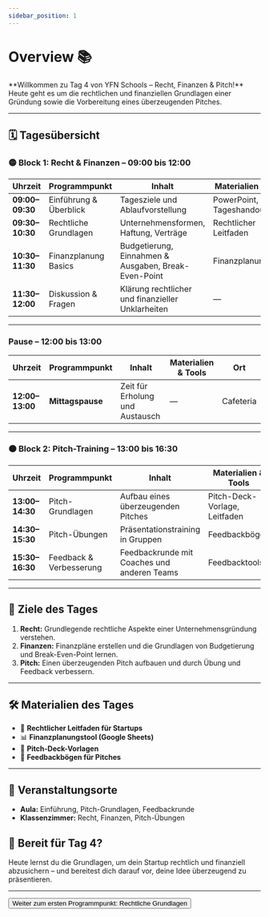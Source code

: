```yaml
---
sidebar_position: 1
---
```


# Overview 📚

<Admonition type="info" icon="📑">
  **Willkommen zu Tag 4 von YFN Schools – Recht, Finanzen & Pitch!**  
  Heute geht es um die rechtlichen und finanziellen Grundlagen einer Gründung sowie die Vorbereitung eines überzeugenden Pitches.
</Admonition>

---

## 🗓️ **Tagesübersicht**

### 🟡 **Block 1: Recht & Finanzen – 09:00 bis 12:00**

| **Uhrzeit**    | **Programmpunkt**            | **Inhalt**                                                | **Materialien & Tools**         | **Ort**       |
|----------------|-----------------------------|----------------------------------------------------------|--------------------------------|-------------|
| **09:00–09:30** | Einführung & Überblick       | Tagesziele und Ablaufvorstellung                         | PowerPoint, Tageshandout       | Aula        |
| **09:30–10:30** | Rechtliche Grundlagen        | Unternehmensformen, Haftung, Verträge                    | Rechtlicher Leitfaden          | Klassenzimmer |
| **10:30–11:30** | Finanzplanung Basics         | Budgetierung, Einnahmen & Ausgaben, Break-Even-Point     | Finanzplanungstools            | Klassenzimmer |
| **11:30–12:00** | Diskussion & Fragen          | Klärung rechtlicher und finanzieller Unklarheiten         | —                              | Klassenzimmer |

---

### **Pause – 12:00 bis 13:00**

| **Uhrzeit**    | **Programmpunkt**            | **Inhalt**                                                | **Materialien & Tools**         | **Ort**       |
|----------------|-----------------------------|----------------------------------------------------------|--------------------------------|-------------|
| **12:00–13:00** | **Mittagspause**             | Zeit für Erholung und Austausch                           | —                              | Cafeteria   |

---

### 🟠 **Block 2: Pitch-Training – 13:00 bis 16:30**

| **Uhrzeit**    | **Programmpunkt**            | **Inhalt**                                                | **Materialien & Tools**         | **Ort**       |
|----------------|-----------------------------|----------------------------------------------------------|--------------------------------|-------------|
| **13:00–14:30** | Pitch-Grundlagen             | Aufbau eines überzeugenden Pitches                        | Pitch-Deck-Vorlage, Leitfaden  | Aula         |
| **14:30–15:30** | Pitch-Übungen                | Präsentationstraining in Gruppen                          | Feedbackbögen                  | Klassenzimmer |
| **15:30–16:30** | Feedback & Verbesserung      | Feedbackrunde mit Coaches und anderen Teams               | Feedbacktools                  | Aula         |

---

## 🎯 **Ziele des Tages**

1. **Recht:** Grundlegende rechtliche Aspekte einer Unternehmensgründung verstehen.  
2. **Finanzen:** Finanzpläne erstellen und die Grundlagen von Budgetierung und Break-Even-Point lernen.  
3. **Pitch:** Einen überzeugenden Pitch aufbauen und durch Übung und Feedback verbessern.  

---

## 🛠️ **Materialien des Tages**

- 📄 **Rechtlicher Leitfaden für Startups**  
- 📊 **Finanzplanungstool (Google Sheets)**  
- 🎤 **Pitch-Deck-Vorlagen**  
- 📝 **Feedbackbögen für Pitches**  


---

## 📍 **Veranstaltungsorte**

- **Aula:** Einführung, Pitch-Grundlagen, Feedbackrunde  
- **Klassenzimmer:** Recht, Finanzen, Pitch-Übungen  


## 🚀 **Bereit für Tag 4?**

Heute lernst du die Grundlagen, um dein Startup rechtlich und finanziell abzusichern – und bereitest dich darauf vor, deine Idee überzeugend zu präsentieren.

---

<Button destination="/roadmap/docs/startup-basics/yfn-school/day4/legal-financial-basics">
  Weiter zum ersten Programmpunkt: Rechtliche Grundlagen
</Button>